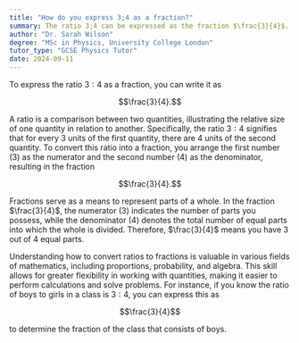 ```yaml
---
title: "How do you express 3;4 as a fraction?"
summary: The ratio 3;4 can be expressed as the fraction $\frac{3}{4}$.
author: "Dr. Sarah Wilson"
degree: "MSc in Physics, University College London"
tutor_type: "GCSE Physics Tutor"
date: 2024-09-11
---
```


To express the ratio $3:4$ as a fraction, you can write it as 

$$\frac{3}{4}.$$

A ratio is a comparison between two quantities, illustrating the relative size of one quantity in relation to another. Specifically, the ratio $3:4$ signifies that for every $3$ units of the first quantity, there are $4$ units of the second quantity. To convert this ratio into a fraction, you arrange the first number ($3$) as the numerator and the second number ($4$) as the denominator, resulting in the fraction 

$$\frac{3}{4}.$$

Fractions serve as a means to represent parts of a whole. In the fraction $\frac{3}{4}$, the numerator ($3$) indicates the number of parts you possess, while the denominator ($4$) denotes the total number of equal parts into which the whole is divided. Therefore, $\frac{3}{4}$ means you have $3$ out of $4$ equal parts.

Understanding how to convert ratios to fractions is valuable in various fields of mathematics, including proportions, probability, and algebra. This skill allows for greater flexibility in working with quantities, making it easier to perform calculations and solve problems. For instance, if you know the ratio of boys to girls in a class is $3:4$, you can express this as 

$$\frac{3}{4}$$ 

to determine the fraction of the class that consists of boys.
    